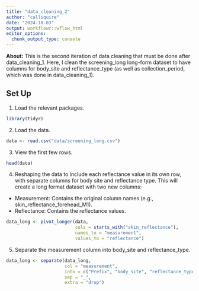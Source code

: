 ```yaml
---
title: "data_cleaning_2"
author: "calliquire"
date: "2024-10-03"
output: workflowr::wflow_html
editor_options:
  chunk_output_type: console
---
```


**About:** This is the second iteration of data cleaning that must be done after data_cleaning_1. Here, I clean the screening_long long-form dataset to have columns for body_site and reflectance_type (as well as collection_period, which was done in data_cleaning_1).

## Set Up

1. Load the relevant packages.
```r
library(tidyr)
```

2. Load the data.
```r
data <- read.csv("data/screening_long.csv")
```

3. View the first few rows.
```r
head(data)
```

4. Reshaping the data to include each reflectance value in its own row, with separate columns for body site and reflectance type. This will create a long format dataset with two new columns:
-   Measurement: Contains the original column names (e.g., skin_reflectance_forehead_M1).
-   Reflectance: Contains the reflectance values.
```r
data_long <- pivot_longer(data, 
                          cols = starts_with("skin_reflectance"), 
                          names_to = "measurement", 
                          values_to = "reflectance")
```

5. Separate the measurement column into body_site and reflectance_type.
```r
data_long <- separate(data_long, 
                      col = "measurement", 
                      into = c("Prefix", "body_site", "reflectance_type"), 
                      sep = "_", 
                      extra = "drop")
```

